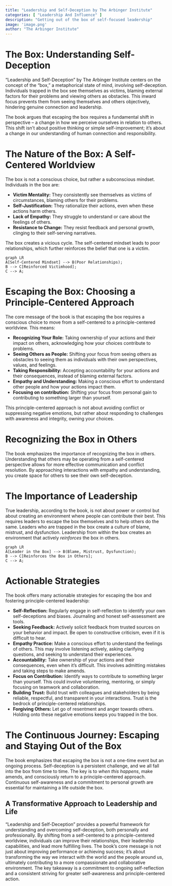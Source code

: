 ```yaml
---
title: "Leadership and Self-Deception by The Arbinger Institute"
categories: [ "Leadership And Influence" ]
description: "Getting out of the box of self-focused leadership"
image: 'image.png'
author: "The Arbinger Institute"
---
```

# The Box: Understanding Self-Deception

"Leadership and Self-Deception" by The Arbinger Institute centers on the concept of the "box," a metaphorical state of mind, involving self-deception. Individuals trapped in the box see themselves as victims, blaming external factors for their problems and viewing others as obstacles. This inward focus prevents them from seeing themselves and others objectively, hindering genuine connection and leadership.

The book argues that escaping the box requires a fundamental shift in perspective – a change in how we perceive ourselves in relation to others. This shift isn't about positive thinking or simple self-improvement; it's about a change in our understanding of human connection and responsibility.


# The Nature of the Box:  A Self-Centered Worldview

The box is not a conscious choice, but rather a subconscious mindset. Individuals in the box are:

* **Victim Mentality:**  They consistently see themselves as victims of circumstances, blaming others for their problems.
* **Self-Justification:** They rationalize their actions, even when these actions harm others.
* **Lack of Empathy:** They struggle to understand or care about the feelings of others.
* **Resistance to Change:** They resist feedback and personal growth, clinging to their self-serving narratives.

The box creates a vicious cycle.  The self-centered mindset leads to poor relationships, which further reinforces the belief that one is a victim.

```mermaid
graph LR
A[Self-Centered Mindset] --> B(Poor Relationships);
B --> C[Reinforced Victimhood];
C --> A;
```


# Escaping the Box:  Choosing a Principle-Centered Approach

The core message of the book is that escaping the box requires a conscious choice to move from a self-centered to a principle-centered worldview.  This means:

* **Recognizing Your Role:** Taking ownership of your actions and their impact on others, acknowledging how your choices contribute to problems.
* **Seeing Others as People:**  Shifting your focus from seeing others as obstacles to seeing them as individuals with their own perspectives, values, and feelings.
* **Taking Responsibility:**  Accepting accountability for your actions and their consequences, instead of blaming external factors.
* **Empathy and Understanding:** Making a conscious effort to understand other people and how your actions impact them.
* **Focusing on contribution:** Shifting your focus from personal gain to contributing to something larger than yourself.

This principle-centered approach is not about avoiding conflict or suppressing negative emotions, but rather about responding to challenges with awareness and integrity, owning your choices.


# Recognizing the Box in Others

The book emphasizes the importance of recognizing the box in others.  Understanding that others may be operating from a self-centered perspective allows for more effective communication and conflict resolution.  By approaching interactions with empathy and understanding, you create space for others to see their own self-deception.


# The Importance of Leadership

True leadership, according to the book, is not about power or control but about creating an environment where people can contribute their best.  This requires leaders to escape the box themselves and to help others do the same.  Leaders who are trapped in the box create a culture of blame, mistrust, and dysfunction.   Leadership from within the box creates an environment that actively *reinforces* the box in others.

```mermaid
graph LR
A[Leader in the Box] --> B(Blame, Mistrust, Dysfunction);
B --> C[Reinforces the Box in Others];
C --> A;
```


# Actionable Strategies

The book offers many actionable strategies for escaping the box and fostering principle-centered leadership:

* **Self-Reflection:** Regularly engage in self-reflection to identify your own self-deceptions and biases. Journaling and honest self-assessment are tools.
* **Seeking Feedback:** Actively solicit feedback from trusted sources on your behavior and impact. Be open to constructive criticism, even if it is difficult to hear.
* **Empathy Practice:** Make a conscious effort to understand the feelings of others. This may involve listening actively, asking clarifying questions, and seeking to understand their experiences.
* **Accountability:**  Take ownership of your actions and their consequences, even when it's difficult.  This involves admitting mistakes and taking steps to make amends.
* **Focus on Contribution:** Identify ways to contribute to something larger than yourself.  This could involve volunteering, mentoring, or simply focusing on teamwork and collaboration.
* **Building Trust:** Build trust with colleagues and stakeholders by being reliable, respectful, and transparent in your interactions. Trust is the bedrock of principle-centered relationships.
* **Forgiving Others:**  Let go of resentment and anger towards others. Holding onto these negative emotions keeps you trapped in the box.


#  The Continuous Journey:  Escaping and Staying Out of the Box

The book emphasizes that escaping the box is not a one-time event but an ongoing process. Self-deception is a persistent challenge, and we all fall into the box from time to time. The key is to *when this happens*, make amends, and consciously return to a principle-centered approach. Continuous self-awareness and a commitment to personal growth are essential for maintaining a life outside the box.


##  A Transformative Approach to Leadership and Life

"Leadership and Self-Deception" provides a powerful framework for understanding and overcoming self-deception, both personally and professionally. By shifting from a self-centered to a principle-centered worldview, individuals can improve their relationships, their leadership capabilities, and lead more fulfilling lives. The book's core message is not just about improving performance or achieving success; it's about transforming the way we interact with the world and the people around us, ultimately contributing to a more compassionate and collaborative environment. The key takeaway is a commitment to ongoing self-reflection and a consistent striving for greater self-awareness and principle-centered action.

